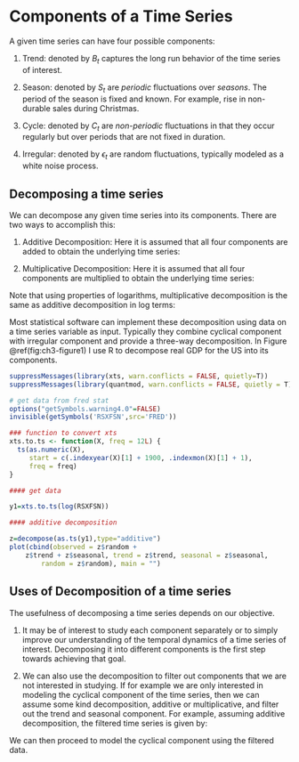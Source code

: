 # Components of a Time Series

A given time series can have four possible components:

1. Trend: denoted by $B_t$ captures the long run behavior of the time series of interest.

2. Season: denoted by $S_t$ are *periodic* fluctuations over *seasons*. The period of the season is fixed and known. For example, rise in non-durable sales during Christmas.

3. Cycle: denoted by $C_t$ are *non-periodic* fluctuations in that they occur regularly but over periods that are not fixed in duration.

4. Irregular: denoted by $\epsilon_t$ are random fluctuations, typically modeled as a white noise process.

## Decomposing a time series

We can decompose any given time series into its components. There are two ways to accomplish this:

1. Additive Decomposition: Here it is assumed that all four components are added to obtain the underlying time series:
\begin{equation}
y_t= B_t+S_t+C_t +\epsilon_t
\end{equation}

2. Multiplicative Decomposition: Here it is assumed that all four components are multiplied to obtain the underlying time series:
\begin{equation}
y_t= B_t \times S_t \times C_t \times \epsilon_t
\end{equation}

Note that using properties of logarithms, multiplicative decomposition is the same as additive decomposition in log terms:
\begin{equation}
log(y_t)= log(B_t) + log(S_t) + log(C_t) + log(\epsilon_t)
\end{equation}

Most statistical software can implement these decomposition using data on a time series variable as input. Typically they combine cyclical component with irregular component and provide a three-way decomposition. In Figure \@ref(fig:ch3-figure1) I use R to decompose real GDP for the US into its components.

```r
suppressMessages(library(xts, warn.conflicts = FALSE, quietly=T))
suppressMessages(library(quantmod, warn.conflicts = FALSE, quietly = T))

# get data from fred stat
options("getSymbols.warning4.0"=FALSE)
invisible(getSymbols('RSXFSN',src='FRED'))

### function to convert xts
xts.to.ts <- function(X, freq = 12L) {
  ts(as.numeric(X), 
     start = c(.indexyear(X)[1] + 1900, .indexmon(X)[1] + 1),
     freq = freq)
}

#### get data

y1=xts.to.ts(log(RSXFSN))

#### additive decomposition

z=decompose(as.ts(y1),type="additive")
plot(cbind(observed = z$random + 
    z$trend + z$seasonal, trend = z$trend, seasonal = z$seasonal, 
        random = z$random), main = "") 

```


## Uses of Decomposition of a time series

The usefulness of decomposing a time series depends on our objective.

1. It may be of interest to study each component separately or to simply improve our understanding of the temporal dynamics of a time series of interest. Decomposing it into different components is the first step towards achieving that goal.

2. We can also use the decomposition to filter out components that we are not interested in studying. If for example we are only interested in modeling the cyclical component of the time series, then we can assume some kind decomposition, additive or multiplicative, and filter out the trend and seasonal component. For example, assuming additive decomposition, the filtered time series is given by:
\begin{equation}
Filtered \ y_t= y_t-B_t-S_t
\end{equation}

We can then proceed to model the cyclical component using the filtered data.